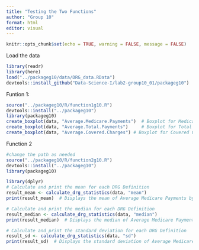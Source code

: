 ```yaml
---
title: "Testing the Two Functions"
author: "Group 10"
format: html
editor: visual
---
```


```r
knitr::opts_chunk$set(echo = TRUE, warning = FALSE, message = FALSE)
```

Load the data

```r
library(readr)
library(here)
load("../packageg10/data/DRG_data.RData")
devtools::install_github("Data-Science-I/lab2-group10_01/packageg10")
```

Funtion 1:

```r
source("../packageg10/R/function1g10.R")
devtools::install("../packageg10")
library(packageg10)
create_boxplot(data, "Average.Medicare.Payments")  # Boxplot for Medicare Payments
create_boxplot(data, "Average.Total.Payments")     # Boxplot for Total Payments
create_boxplot(data, "Average.Covered.Charges") # Boxplot for Covered Charges
```

Function 2

```r
#change the path as needed 
source("../packageg10/R/function2g10.R")
devtools::install("../packageg10")
library(packageg10)
```

```r
library(dplyr)
# Calculate and print the mean for each DRG Definition
result_mean <- calculate_drg_statistics(data, "mean")
print(result_mean)  # Displays the mean of Average Medicare Payments by DRG Definition

# Calculate and print the median for each DRG Definition
result_median <- calculate_drg_statistics(data, "median")
print(result_median)  # Displays the median of Average Medicare Payments by DRG Definition

# Calculate and print the standard deviation for each DRG Definition
result_sd <- calculate_drg_statistics(data, "sd")
print(result_sd)  # Displays the standard deviation of Average Medicare Payments by DRG Definition
```
